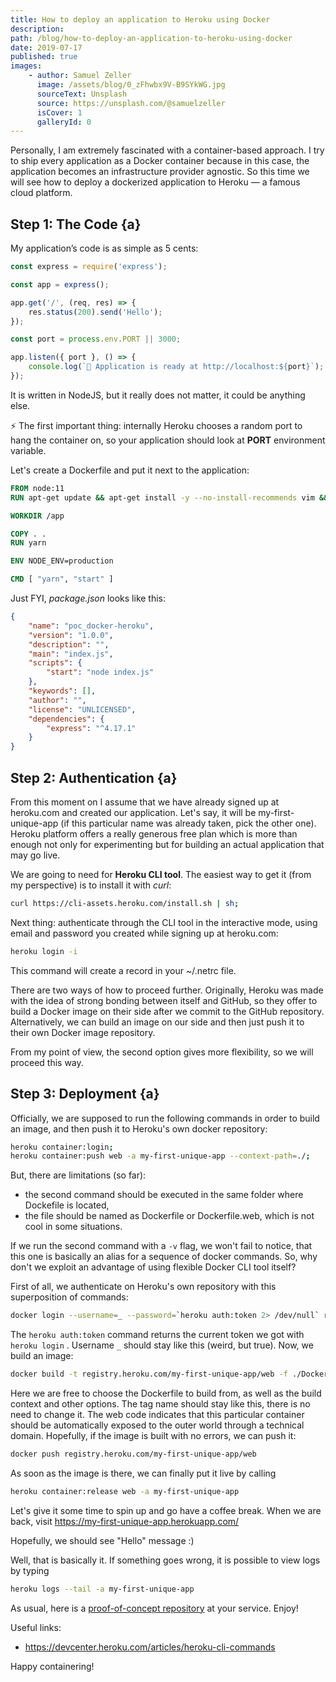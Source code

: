 ```yaml
---
title: How to deploy an application to Heroku using Docker
description:
path: /blog/how-to-deploy-an-application-to-heroku-using-docker
date: 2019-07-17
published: true
images:
    - author: Samuel Zeller
      image: /assets/blog/0_zFhwbx9V-B9SYkWG.jpg
      sourceText: Unsplash
      source: https://unsplash.com/@samuelzeller
      isCover: 1
      galleryId: 0
---
```


Personally, I am extremely fascinated with a container-based approach. I try to ship every application as a Docker container because in this case, the application becomes an infrastructure provider agnostic. So this time we will see how to deploy a dockerized application to Heroku — a famous cloud platform.

## Step 1: The Code {a}

My application’s code is as simple as 5 cents:

```js
const express = require('express');

const app = express();

app.get('/', (req, res) => {
    res.status(200).send('Hello');
});

const port = process.env.PORT || 3000;

app.listen({ port }, () => {
    console.log(`🚀 Application is ready at http://localhost:${port}`);
});
```

It is written in NodeJS, but it really does not matter, it could be anything else.

⚡ The first important thing: internally Heroku chooses a random port to hang the container on, so your application should look at **PORT** environment variable.

Let's create a Dockerfile and put it next to the application:

```dockerfile
FROM node:11
RUN apt-get update && apt-get install -y --no-install-recommends vim && apt-get clean

WORKDIR /app

COPY . .
RUN yarn

ENV NODE_ENV=production

CMD [ "yarn", "start" ]
```

Just FYI, _package.json_ looks like this:

```json
{
    "name": "poc_docker-heroku",
    "version": "1.0.0",
    "description": "",
    "main": "index.js",
    "scripts": {
        "start": "node index.js"
    },
    "keywords": [],
    "author": "",
    "license": "UNLICENSED",
    "dependencies": {
        "express": "^4.17.1"
    }
}
```

## Step 2: Authentication {a}

From this moment on I assume that we have already signed up at heroku.com and created our application. Let's say, it will be my-first-unique-app (if this particular name was already taken, pick the other one). Heroku platform offers a really generous free plan which is more than enough not only for experimenting but for building an actual application that may go live.

We are going to need for **Heroku CLI tool**. The easiest way to get it (from my perspective) is to install it with _curl_:

```bash
curl https://cli-assets.heroku.com/install.sh | sh;
```

Next thing: authenticate through the CLI tool in the interactive mode, using email and password you created while signing up at heroku.com:

```bash
heroku login -i
```

This command will create a record in your ~/.netrc file.

There are two ways of how to proceed further. Originally, Heroku was made with the idea of strong bonding between itself and GitHub, so they offer to build a Docker image on their side after we commit to the GitHub repository. Alternatively, we can build an image on our side and then just push it to their own Docker image repository.

From my point of view, the second option gives more flexibility, so we will proceed this way.

## Step 3: Deployment {a}

Officially, we are supposed to run the following commands in order to build an image, and then push it to Heroku's own docker repository:

```bash
heroku container:login;
heroku container:push web -a my-first-unique-app --context-path=./;
```

But, there are limitations (so far):

-   the second command should be executed in the same folder where Dockefile is located,
-   the file should be named as Dockerfile or Dockerfile.web, which is not cool in some situations.

If we run the second command with a `-v` flag, we won't fail to notice, that this one is basically an alias for a sequence of docker commands. So, why don't we exploit an advantage of using flexible Docker CLI tool itself?

First of all, we authenticate on Heroku's own repository with this superposition of commands:

```bash
docker login --username=_ --password=`heroku auth:token 2> /dev/null` registry.heroku.com
```

The `heroku auth:token` command returns the current token we got with `heroku login` . Username `_` should stay like this (weird, but true).
Now, we build an image:

```bash
docker build -t registry.heroku.com/my-first-unique-app/web -f ./Dockerfile .
```

Here we are free to choose the Dockerfile to build from, as well as the build context and other options. The tag name should stay like this, there is no need to change it. The web code indicates that this particular container should be automatically exposed to the outer world through a technical domain.
Hopefully, if the image is built with no errors, we can push it:

```bash
docker push registry.heroku.com/my-first-unique-app/web
```

As soon as the image is there, we can finally put it live by calling

```bash
heroku container:release web -a my-first-unique-app
```

Let's give it some time to spin up and go have a coffee break. When we are back, visit https://my-first-unique-app.herokuapp.com/

Hopefully, we should see "Hello" message :)

Well, that is basically it. If something goes wrong, it is possible to view logs by typing

```bash
heroku logs --tail -a my-first-unique-app
```

As usual, here is a [proof-of-concept repository](https://github.com/gannochenko/poc_docker-heroku) at your service. Enjoy!

Useful links:

-   https://devcenter.heroku.com/articles/heroku-cli-commands

Happy containering!
